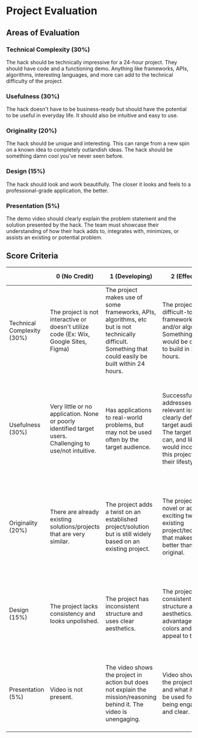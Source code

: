 # Project Evaluation

## Areas of Evaluation

### Technical Complexity (30%)

The hack should be technically impressive for a 24-hour project. They should have code and a functioning demo. Anything like frameworks, APIs, algorithms, interesting languages, and more can add to the technical difficulty of the project.
### Usefulness (30%)

The hack doesn't have to be business-ready but should have the potential to be useful in everyday life. It should also be intuitive and easy to use.

### Originality (20%)

The hack should be unique and interesting. This can range from a new spin on a known idea to completely outlandish ideas. The hack should be something damn cool you've never seen before.

### Design (15%)

The hack should look and work beautifully. The closer it looks and feels to a professional-grade application, the better.

### Presentation (5%)

The demo video should clearly explain the problem statement and the solution presented by the hack. The team must showcase their understanding of how their hack adds to, integrates with, minimizes, or assists an existing or potential problem.

## Score Criteria

|                            | 0 (No Credit)                                                                                            | 1 (Developing)                                                                                                                                          | 2 (Effective)                                                                                                                                                      | 3 (Outstanding)                                                                                                                                                                  |
| -------------------------- | -------------------------------------------------------------------------------------------------------- | ------------------------------------------------------------------------------------------------------------------------------------------------------- | ------------------------------------------------------------------------------------------------------------------------------------------------------------------ | -------------------------------------------------------------------------------------------------------------------------------------------------------------------------------- |
| Technical Complexity (30%) | The project is not interactive or doesn't utilize code (Ex: Wix, Google Sites, Figma)                    | The project makes use of some frameworks, APIs, algorithms, etc but is not technically difficult. Something that could easily be built within 24 hours. | The project uses difficult-to-use frameworks, APIs, and/or algorithms. Something that would be difficult to build in 24 hours.                                     | The project uses remarkably complex frameworks, APIs, and/or algorithms. Something that judges find incredible to have been built in 24 hours.                                   |
| Usefulness (30%)           | Very little or no application. None or poorly identified target users. Challenging to use/not intuitive. | Has applications to real-world problems, but may not be used often by the target audience.                                                              | Successfully addresses a relevant issue to a clearly defined target audience. The target user can, and likely would incorporate this project into their lifestyle. | Identifies and addresses a unique, key need to a clearly defined target audience. Highly intuitive for the target user, they would be excited to incorporate it into their life. |
| Originality (20%)          | There are already existing solutions/projects that are very similar.                                     | The project adds a twist on an established project/solution but is still widely based on an existing project.                                           | The project is novel or adds an exciting twist to an existing project/technology that makes it better than the original.                                           | The project is groundbreaking and is something judges have never seen before/would never have thought of. Stands out amongst other projects.                                     |
| Design (15%)               | The project lacks consistency and looks unpolished.                                                      | The project has inconsistent structure and uses clear aesthetics.                                                                                       | The project has a consistent structure and clear aesthetics. Takes advantage of colors and fonts to appeal to the eye.                                             | The project utilizes a coherent set of aesthetics and structure that work together to enrich the user's experience. Professional-grade project.                                  |
| Presentation (5%)          | Video is not present.                                                                                    | The video shows the project in action but does not explain the mission/reasoning behind it. The video is unengaging.                                    | Video shows how the project works and what it should be used for while being engaging and clear.                                                                   | The video goes beyond simply explaining the project but also connects it to the intended outcomes. Extremely engaging and charismatic.                                           |
